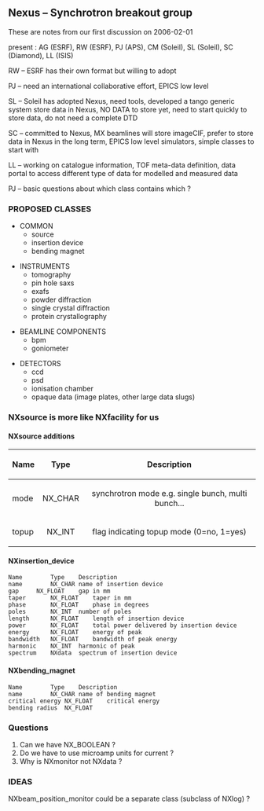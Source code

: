 == Nexus – Synchrotron breakout group ==

These are notes from our first discussion on 2006-02-01


present : AG (ESRF), RW (ESRF), PJ (APS), CM (Soleil), SL (Soleil), SC (Diamond), LL (ISIS)

RW – ESRF has their own format but willing to adopt

PJ – need an international collaborative effort, EPICS low level

SL – Soleil has adopted Nexus, need tools, developed a tango generic system store data in Nexus, NO DATA to store yet, need to start quickly to store data, do not need a complete DTD

SC – committed to Nexus, MX beamlines will store imageCIF, prefer to store data in Nexus in the long term, EPICS low level simulators, simple classes to start with

LL – working on catalogue information, TOF meta-data definition, data portal to access different type of data for modelled and measured data

PJ – basic questions about which class contains which ?

===PROPOSED CLASSES===

*COMMON
**source
**insertion device
**bending magnet

*INSTRUMENTS
**tomography 
**pin hole saxs
**exafs
**powder diffraction 
**single crystal diffraction
**protein crystallography

*BEAMLINE COMPONENTS
**bpm
**goniometer

*DETECTORS
**ccd
**psd
**ionisation chamber
**opaque data (image plates, other large data slugs)


===NXsource is more like NXfacility for us===

====NXsource additions====

{| align="center" border="1"
|-
! Name || Type || Description
|-
! mode	
| align="center" | NX_CHAR
| align="center" | synchrotron mode e.g. single bunch, multi bunch...
|-
! topup
| align="center" | NX_INT
| align="center" | flag indicating topup mode (0=no, 1=yes)
|}

====NXinsertion_device====

<pre>
Name		Type	Description	
name		NX_CHAR	name of insertion device	
gap		NX_FLOAT	gap in mm	
taper		NX_FLOAT	taper in mm	
phase		NX_FLOAT	phase in degrees	
poles		NX_INT	number of poles	
length		NX_FLOAT	length of insertion device	
power		NX_FLOAT	total power delivered by insertion device	
energy		NX_FLOAT	energy of peak	
bandwidth	NX_FLOAT	bandwidth of peak energy	
harmonic	NX_INT	harmonic of peak	
spectrum	NXdata	spectrum of insertion device	
</pre>
			
			
			

====NXbending_magnet====

<pre>
Name		Type	Description	
name		NX_CHAR	name of bending magnet	
critical energy	NX_FLOAT	critical energy	
bending radius	NX_FLOAT		
</pre>
			
			
			

===Questions===

#Can we have NX_BOOLEAN ?
#Do we have to use microamp units for current ?
#Why is NXmonitor not NXdata ?

===IDEAS===

NXbeam_position_monitor could be a separate class (subclass of NXlog) ?